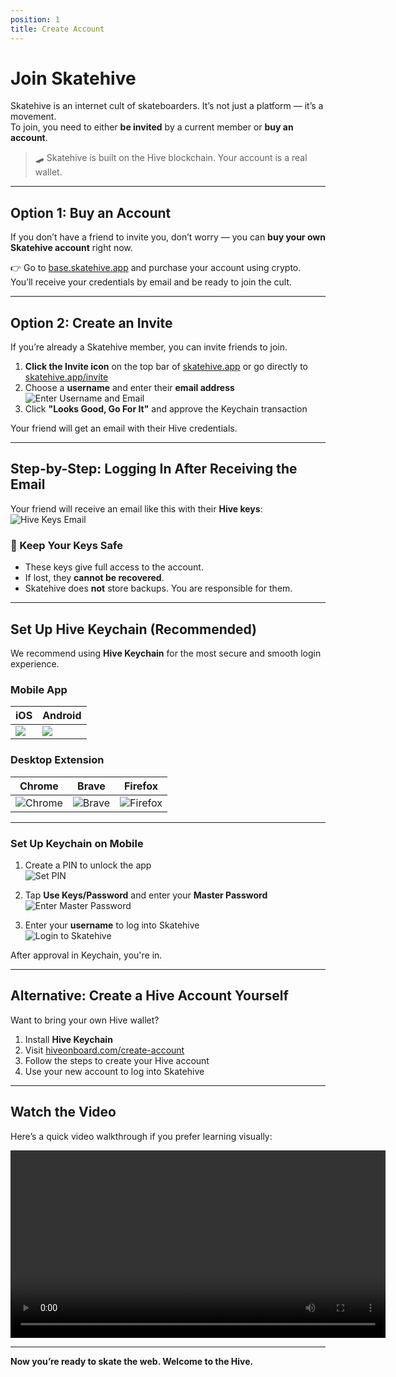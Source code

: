```yaml
---
position: 1
title: Create Account
---
```


# Join Skatehive

Skatehive is an internet cult of skateboarders. It’s not just a platform — it’s a movement.  
To join, you need to either **be invited** by a current member or **buy an account**.

> 🛹 Skatehive is built on the Hive blockchain. Your account is a real wallet.

---

## Option 1: Buy an Account

If you don’t have a friend to invite you, don’t worry — you can **buy your own Skatehive account** right now.

👉 Go to [base.skatehive.app](https://base.skatehive.app) and purchase your account using crypto.  
You’ll receive your credentials by email and be ready to join the cult.

---

## Option 2: Create an Invite

If you’re already a Skatehive member, you can invite friends to join.

1. **Click the Invite icon** on the top bar of [skatehive.app](https://skatehive.app) or go directly to [skatehive.app/invite](https://www.skatehive.app/invite)
2. Choose a **username** and enter their **email address**  
   ![Enter Username and Email](https://hackmd.io/_uploads/H1tZGNP1Jx.png)
3. Click **"Looks Good, Go For It"** and approve the Keychain transaction

Your friend will get an email with their Hive credentials.

---

## Step-by-Step: Logging In After Receiving the Email

Your friend will receive an email like this with their **Hive keys**:  
![Hive Keys Email](https://ipfs.skatehive.app/ipfs/QmbTbULhRtAfyd19cTNYfrsjpsuRN2TV9sxZ5yzQQeR44D)

### 🔐 Keep Your Keys Safe

- These keys give full access to the account.  
- If lost, they **cannot be recovered**.
- Skatehive does **not** store backups. You are responsible for them.

---

## Set Up Hive Keychain (Recommended)

We recommend using **Hive Keychain** for the most secure and smooth login experience.

### Mobile App

| iOS | Android |
|-----|---------|
| ![](https://hive-keychain.com/appstore.svg) | ![](https://hive-keychain.com/googleplay.svg) |

### Desktop Extension

| Chrome | Brave | Firefox |
|--------|-------|---------|
| ![Chrome](https://hive-keychain.com/chrome.svg) | ![Brave](https://hive-keychain.com/brave.png) | ![Firefox](https://hive-keychain.com/firefox.svg) |

---

### Set Up Keychain on Mobile

1. Create a PIN to unlock the app  
   ![Set PIN](https://hackmd.io/_uploads/rk9Y1SDJJg.png)

2. Tap **Use Keys/Password** and enter your **Master Password**  
   ![Enter Master Password](https://hackmd.io/_uploads/HyBYyBwJJx.png)

3. Enter your **username** to log into Skatehive  
   ![Login to Skatehive](https://hackmd.io/_uploads/ByGmlHDkJl.png)

After approval in Keychain, you're in.

---

## Alternative: Create a Hive Account Yourself

Want to bring your own Hive wallet?

1. Install **Hive Keychain**
2. Visit [hiveonboard.com/create-account](https://hiveonboard.com/create-account)
3. Follow the steps to create your Hive account
4. Use your new account to log into Skatehive

---

## Watch the Video

Here’s a quick video walkthrough if you prefer learning visually:

<div style={{
  display: 'flex',
  justifyContent: 'center',
  alignItems: 'center',
  margin: '20px 0'
}}>
<video width="600" controls>
  <source src="https://ipfs.skatehive.app/ipfs/QmYuM1h51bddDuC44FoAQYp9FRF2CghCncULeS4T3bp727" type="video/mp4" />
  Seu navegador não suporta a tag de vídeo.
</video>
</div>

---

**Now you’re ready to skate the web. Welcome to the Hive.**
